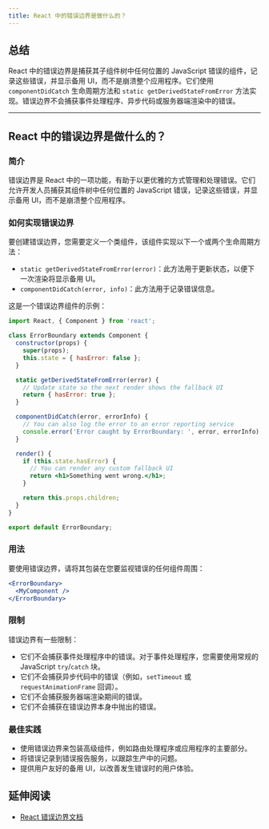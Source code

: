 ```yaml
---
title: React 中的错误边界是做什么的？
---
```


## 总结

React 中的错误边界是捕获其子组件树中任何位置的 JavaScript 错误的组件，记录这些错误，并显示备用 UI，而不是崩溃整个应用程序。它们使用 `componentDidCatch` 生命周期方法和 `static getDerivedStateFromError` 方法实现。错误边界不会捕获事件处理程序、异步代码或服务器端渲染中的错误。

***

## React 中的错误边界是做什么的？

### 简介

错误边界是 React 中的一项功能，有助于以更优雅的方式管理和处理错误。它们允许开发人员捕获其组件树中任何位置的 JavaScript 错误，记录这些错误，并显示备用 UI，而不是崩溃整个应用程序。

### 如何实现错误边界

要创建错误边界，您需要定义一个类组件，该组件实现以下一个或两个生命周期方法：

* `static getDerivedStateFromError(error)`：此方法用于更新状态，以便下一次渲染将显示备用 UI。
* `componentDidCatch(error, info)`：此方法用于记录错误信息。

这是一个错误边界组件的示例：

```jsx
import React, { Component } from 'react';

class ErrorBoundary extends Component {
  constructor(props) {
    super(props);
    this.state = { hasError: false };
  }

  static getDerivedStateFromError(error) {
    // Update state so the next render shows the fallback UI
    return { hasError: true };
  }

  componentDidCatch(error, errorInfo) {
    // You can also log the error to an error reporting service
    console.error('Error caught by ErrorBoundary: ', error, errorInfo);
  }

  render() {
    if (this.state.hasError) {
      // You can render any custom fallback UI
      return <h1>Something went wrong.</h1>;
    }

    return this.props.children;
  }
}

export default ErrorBoundary;
```

### 用法

要使用错误边界，请将其包装在您要监视错误的任何组件周围：

```jsx
<ErrorBoundary>
  <MyComponent />
</ErrorBoundary>
```

### 限制

错误边界有一些限制：

* 它们不会捕获事件处理程序中的错误。对于事件处理程序，您需要使用常规的 JavaScript `try`/`catch` 块。
* 它们不会捕获异步代码中的错误（例如，`setTimeout` 或 `requestAnimationFrame` 回调）。
* 它们不会捕获服务器端渲染期间的错误。
* 它们不会捕获在错误边界本身中抛出的错误。

### 最佳实践

* 使用错误边界来包装高级组件，例如路由处理程序或应用程序的主要部分。
* 将错误记录到错误报告服务，以跟踪生产中的问题。
* 提供用户友好的备用 UI，以改善发生错误时的用户体验。

## 延伸阅读

* [React 错误边界文档](https://react.dev/reference/react/Component#catching-rendering-errors-with-an-error-boundary)
